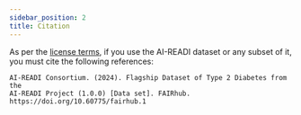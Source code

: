 ```yaml
---
sidebar_position: 2
title: Citation
---
```


As per the [license terms](preliminary/license), if you use the AI-READI dataset or any subset of it, you must cite the following references:

```
AI-READI Consortium. (2024). Flagship Dataset of Type 2 Diabetes from the
AI-READI Project (1.0.0) [Data set]. FAIRhub.
https://doi.org/10.60775/fairhub.1
```


<BrowserOnly>
  <PageFeedback />
</BrowserOnly>
